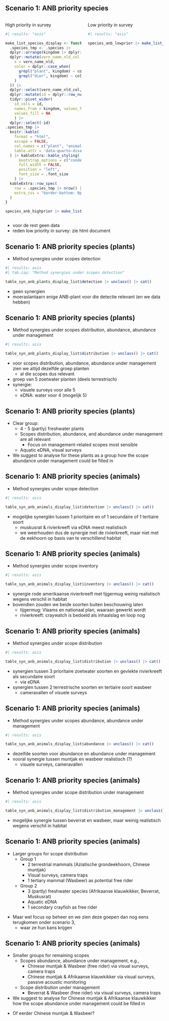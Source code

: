 ## Scenario 1: ANB priority species {.smaller}


::::: columns
::: {.column width="50%"}
High priority in survey

```r
#| results: "asis"

make_list_species_display <- function(.species){
  .species_tmp <- .species |> 
  dplyr::arrange(kingdom |> dplyr::desc(), vern_name_nld) |>
  dplyr::mutate(vern_name_nld_col = kableExtra::cell_spec(
    x = vern_name_nld,
    color = dplyr::case_when(
      grepl("plant", kingdom) ~ col_plants,
      grepl("dier", kingdom) ~ col_animals
    )
  )) |>
  dplyr::select(vern_name_nld_col, kingdom) |>
  dplyr::mutate(id = dplyr::row_number(), .by = kingdom) |>
  tidyr::pivot_wider(
    id_cols = id,
    names_from = kingdom, values_from = vern_name_nld_col, 
    values_fill = NA
    ) |>
  dplyr::select(-id)
.species_tmp |> 
  knitr::kable(
    format = "html",
    escape = FALSE,
    col.names = c("plant", "animal"),
    table.attr = 'data-quarto-disable-processing="true"'
  ) |> kableExtra::kable_styling(
      bootstrap_options = c("condensed", "hover"), 
      full_width = FALSE,
      position = "left",
      font_size = .font_size
    ) |>
  kableExtra::row_spec(
    row = .species_tmp |> nrow() |> seq_len(),
    extra_css = "border-bottom: 0px"
  )
}

species_anb_highprior |> make_list_species_display()

```
:::

::: {.column width="50%"}
Low priority in survey

```r
#| results: "asis"

species_anb_lowprior |> make_list_species_display()

```
:::
:::::

::: notes
- voor de rest geen data
- reden low priority in survey: zie html document
:::

## Scenario 1: ANB priority species (plants)

-   Method synergies under scopes detection

```r
#| results: asis
#| tab.cap: "Method synergies under scopes detection"

table_syn_anb_plants_display_list$detection |> unclass() |> cat()

```

::: notes

- geen synergien 
- moeraslantaarn enige ANB-plant voor die detectie relevant (en we data hebben)

:::

## Scenario 1: ANB priority species (plants)

-   Method synergies under scopes distribution, abundance, abundance under management

```r
#| results: asis

table_syn_anb_plants_display_list$distribution |> unclass() |> cat()

```

::: notes
- voor scopes distribution, abundance, abundance under management zien we altijd dezelfde groep planten 
  - al die scopes dus relevant
- groep van 5 zoetwater planten (deels terrestrisch)
- synergie: 
  - visuele surveys voor alle 5
  - eDNA: water voor 4 (mogelijk 5)

::: 


## Scenario 1: ANB priority species (plants)

- Clear group:
  - 4 - 5 (partly) freshwater plants
  - Scopes distribution, abundance, and abundance under management are all relevant
    - Focus on management-related scopes most sensible 
  - Aquatic eDNA, visual surveys
- We suggest to analyse for these plants as a group how the scope abundance under management could be filled in



## Scenario 1: ANB priority species (animals)

-   Method synergies under scope detection

```r
#| results: asis

table_syn_anb_animals_display_list$detection |> unclass() |> cat()

```

::: notes
- mogelijke synergiën tussen 1 prioritaire en of 1 secundaire of 1 tertiaire soort
  - muskusrat & rivierkreeft via eDNA meest realistisch
  - we weerhouden dus de synergie met de rivierkreeft, maar niet met de eekhoorn op basis van te verschillend habitat

::: 



## Scenario 1: ANB priority species (animals)

-   Method synergies under scope inventory

```r
#| results: asis

table_syn_anb_animals_display_list$inventory |> unclass() |> cat()

```

::: notes
- synergie rode amerikaanse rivierkreeft met tijgermug weinig realistisch wegens verschil in habitat 
- bovendien zouden we beide soorten buiten beschouwing laten 
  - tijgermug: Vlaams en nationaal plan, waaraan gewerkt wordt
  - rivierkreeft: craywatch is bedoeld als inhaalslag en loop nog

::: 

## Scenario 1: ANB priority species (animals) {.scrollable}

-   Method synergies under scope distribution

```r
#| results: asis

table_syn_anb_animals_display_list$distribution |> unclass() |> cat()

```

::: notes

- synergien tussen 3 prioritaire zoetwater soorten en gevlekte rivierkreeft als secundaire soort
  - via eDNA
- synergien tussen 2 terrestrische soorten en tertiaire soort wasbeer
  - cameravallen of visuele surveys

:::

## Scenario 1: ANB priority species (animals)

-   Method synergies under scopes abundance, abundance under management

```r
#| results: asis

table_syn_anb_animals_display_list$abundance |> unclass() |> cat()

```


::: notes
- dezelfde soorten voor abundance en abundance under management
- vooral synergie tussen muntjak en wasbeer realistisch (?)
  - visuele surveys, cameravallen

:::


## Scenario 1: ANB priority species (animals)

-   Method synergies under scope distribution under management

```r
#| results: asis

table_syn_anb_animals_display_list$distribution_management |> unclass() |> cat()

```

::: notes
- mogelijke synergie tussen beverrat en wasbeer, maar weinig realistisch wegens verschil in habitat

:::


## Scenario 1: ANB priority species (animals)

-   Larger groups for scope distribution
    -   Group 1
        -   2 terrestrial mammals (Aziatische grondeekhoorn, Chinese muntjak)
        -   Visual surveys, camera traps
        -   1 tertiary mammal (Wasbeer) as potential free rider
    -   Group 2
        -   3 (partly) freshwater species (Afrikaanse klauwkikker, Beverrat, Muskusrat)
        -   Aquatic eDNA
        -   1 secondary crayfish as free rider

::: notes

- Maar wel focus op beheer en we zien deze goepen dan nog eens terugkomen onder scenario 3,
  - waar ze hun kans krijgen

:::

## Scenario 1: ANB priority species (animals)

-   Smaller groups for remaining scopes
    -   Scopes abundance, abundance under management, e.g.,
        -   Chinese muntjak & Wasbeer (free rider) via visual surveys, camera traps
        -   Chinese muntjak & Afrikaanse klauwkikker via visual surveys, passive acoustic monitoring
    -   Scope distribution under management
        -   Beverrat & Wasbeer (free rider) via visual surveys, camera traps
- We suggest to analyse for Chinese muntjak & Afrikaanse klauwkikker how the scope abundance under management could be filled in

::: notes

- Of eerder Chinese muntjak & Wasbeer?

:::
